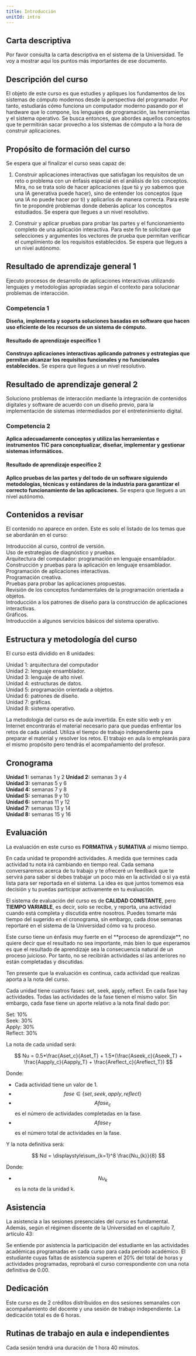```yaml
---
title: Introducción
unitId: intro
---
```


## Carta descriptiva

Por favor consulta la carta descriptiva en el sistema de la Universidad. Te voy 
a mostrar aquí los puntos más importantes de ese documento.

## Descripción del curso

El objeto de este curso es que estudies y apliques los fundamentos de los 
sistemas de cómputo modernos desde la perspectiva del programador. Por tanto, 
estudiarás cómo funciona un computador moderno pasando por el hardware que lo 
compone, los lenguajes de programación, las herramientas y el sistema operativo. 
Se busca entonces, que abordes aquellos conceptos que te permitirán sacar 
provecho a los sistemas de cómputo a la hora de construir aplicaciones.

## Propósito de formación del curso

Se espera que al finalizar el curso seas capaz de:

1. Construir aplicaciones interactivas que satisfagan los requisitos de un reto o 
problema con un énfasis especial en el análisis de los conceptos. Mira, no se trata 
solo de hacer aplicaciones (que tú y yo sabemos que una IA generativa puede hacer), 
sino de entender los conceptos (que una IA no puede hacer por ti) y aplicarlos de 
manera correcta. Para este fin te propondré problemas donde deberás aplicar los 
conceptos estudiados. Se espera que llegues a un nivel resolutivo.

2. Construir y aplicar pruebas para probar las partes y el funcionamiento completo 
de una aplicación interactiva. Para este fin te solicitaré que selecciones y 
argumentes los vectores de prueba que permitan verificar el cumplimiento de los 
requisitos establecidos. Se espera que llegues a un nivel autónomo.

## Resultado de aprendizaje general 1

Ejecuto procesos de desarrollo de aplicaciones interactivas utilizando lenguajes 
y metodologías apropiadas según el contexto para solucionar problemas de interacción.

### Competencia 1

**Diseña, implementa y soporta soluciones basadas en software que hacen uso eficiente 
de los recursos de un sistema de cómputo.**

#### Resultado de aprendizaje específico 1

**Construyo aplicaciones interactivas aplicando patrones y estrategias que permitan 
alcanzar los requisitos funcionales y no funcionales establecidos.** Se espera que 
llegues a un nivel resolutivo.

## Resultado de aprendizaje general 2

Soluciono problemas de interacción mediante la integración de contenidos digitales 
y software de acuerdo con un diseño previo, para la implementación de sistemas 
intermediados por el entretenimiento digital.

### Competencia 2

**Aplica adecuadamente conceptos y utiliza las herramientas e instrumentos TIC para 
conceptualizar, diseñar, implementar y gestionar sistemas informáticos.**

#### Resultado de aprendizaje específico 2

**Aplico pruebas de las partes y del todo de un software siguiendo metodologías, 
técnicas y estándares de la industria para garantizar el correcto funcionamiento 
de las aplicaciones.** Se espera que llegues a un nivel autónomo.

## Contenidos a revisar

El contenido no aparece en orden. Este es solo el listado de los temas que se 
abordarán en el curso:

Introducción al curso, control de versión.  
Uso de estrategias de diagnóstico y pruebas.  
Arquitectura del computador: programación en lenguaje ensamblador.  
Construcción y pruebas para la aplicación en lenguaje ensamblador.  
Programación de aplicaciones interactivas.  
Programación creativa.  
Pruebas para probar las aplicaciones propuestas.  
Revisión de los conceptos fundamentales de la programación orientada a objetos.  
Introducción a los patrones de diseño para la construcción de aplicaciones interactivas.  
Gráficos.  
Introducción a algunos servicios básicos del sistema operativo.  

## Estructura y metodología del curso

El curso está dividido en 8 unidades:

Unidad 1: arquitectura del computador  
Unidad 2: lenguaje ensamblador.  
Unidad 3: lenguaje de alto nivel.  
Unidad 4: estructuras de datos.  
Unidad 5: programación orientada a objetos.  
Unidad 6: patrones de diseño.  
Unidad 7: gráficas.  
Unidad 8: sistema operativo.  

La metodología del curso es de aula invertida. En este sitio web y en Internet 
encontrarás el material necesario para que puedas enfrentar los retos de cada 
unidad. Utiliza el tiempo de trabajo independiente para preparar el material 
y resolver los retos. El trabajo en aula lo emplearás para el mismo propósito 
pero tendrás el acompañamiento del profesor.

## Cronograma

**Unidad 1:** semanas 1 y 2 
**Unidad 2:** semanas 3 y 4  
**Unidad 3:** semanas 5 y 6  
**Unidad 4:** semanas 7 y 8  
**Unidad 5:** semanas 9 y 10  
**Unidad 6:** semanas 11 y 12  
**Unidad 7:** semanas 13 y 14  
**Unidad 8:** semanas 15 y 16  

## Evaluación

La evaluación en este curso es **FORMATIVA** y **SUMATIVA** al mismo tiempo. 

En cada unidad te propondré actividades. A medida que termines cada actividad tu nota irá cambiando 
en tiempo real. Cada semana conversaremos acerca de tu trabajo y te ofreceré un feedback que te 
servirá para saber si debes trabajar un poco más en la actividad o si ya está lista para ser reportada 
en el sistema. La idea es que juntos tomemos esa decisión y tu puedas participar activamente en tu 
evaluación.

El sistema de evaluación del curso es de **CALIDAD CONSTANTE**, pero **TIEMPO VARIABLE**, es decir, 
solo se recibe, y reporta, una actividad cuando está completa y discutida entre nosotros. Puedes 
tomarte más tiempo del sugerido en el cronograma, sin embargo, cada dose semanas reportaré en el 
sistema de la Universidad cómo va tu proceso.

<Aside type="caution" title="Debes ir trabajando en orden">
Este curso tiene un énfasis muy fuerte en el **proceso de aprendizaje**, no quiere decir que 
el resultado no sea importante, más bien lo que esperamos es que el resultado de aprendizaje 
sea la consecuencia natural de un proceso juicioso. Por tanto, no se recibirán actividades 
si las anteriores no están completadas y discutidas.
</Aside>

Ten presente que la evaluación es continua, cada actividad que realizas aporta a la nota del curso.

<Aside type="tip" title="¿Cómo se calcula la nota?">

Cada unidad tiene cuatros fases: set, seek, apply, reflect. En cada fase hay actividades. 
Todas las actividades de la fase tienen el mismo valor. Sin embargo, cada fase tiene un aporte 
relativo a la nota final dado por:  

Set: 10%  
Seek: 30%  
Apply: 30%  
Reflect: 30%  

</Aside>

La nota de cada unidad será:

$$
Nu = 0.5*\frac{Aset_c}{Aset_T} + 1.5*(\frac{Aseek_c}{Aseek_T} + \frac{Aapply_c}{Aapply_T} + \frac{Areflect_c}{Areflect_T})
$$

Donde:

- Cada actividad tiene un valor de 1.
- $$fase \in \{set, seek, apply, reflect\}$$
- $$Afase_c$$ es el número de actividades completadas en la fase.
- $$Afase_T$$ es el número total de actividades en la fase.  

Y la nota definitiva será:

$$
Nd = \displaystyle\sum_{k=1}^8 \frac{Nu_{k}}{8}
$$

Donde:

- $$Nu_k$$ es la nota de la unidad k.

## Asistencia

La asistencia a las sesiones presenciales del curso es fundamental. Además, según el régimen discente de la Universidad en el capítulo 7, artículo 43:

Se entiende por asistencia la participación del estudiante en las actividades académicas programadas en cada curso para cada período académico. El estudiante cuyas faltas de asistencia superen el 20% del total de horas y actividades programadas, reprobará el curso correspondiente con una nota 
definitiva de 0.00.

## Dedicación

Este curso es de 2 créditos distribuidos en dos sesiones semanales con acompañamiento del docente y una sesión de trabajo independiente. La dedicación total es de 6 horas.

## Rutinas de trabajo en aula e independientes   

Cada sesión tendrá una duración de 1 hora 40 minutos.
